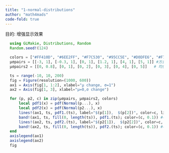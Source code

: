 ```yaml
---
title: "1-normal-distributions"
author: "math4mads"
code-fold: true
---
```

:::{.callout-note title="gaussian distributions"}
  目的: 增强显示效果
:::

```julia
  using GLMakie, Distributions, Random
  Random.seed!(124)

  colors = ["#FF410D", "#6EE2FF", "#F7C530", "#95CC5E", "#D0DFE6", "#F79D1E"]
  μσpairs = [[-3, 1], [-0.3, 1], [0, 1], [1.2, 1], [4, 1], [5, 1]] #方差相同, 均值变化
  μσpairs2 = [[0, 0.8], [0, 1], [0, 2], [0, 3], [0, 4], [0, 5]]   # 均值相同, 方差变化

  ts = range(-10, 10, 200)
  fig = Figure(resolution=(1000, 600))
  ax1 = Axis(fig[1, 1:2], xlabel="μ change, σ=1")
  ax2 = Axis(fig[1, 3], xlabel="μ=0,σ change")

  for (p, p2, c) in zip(μσpairs, μσpairs2, colors)
      local pdf1(x) = pdf(Normal(p...), x)
      local pdf2(x) = pdf(Normal(p2...), x)
      lines!(ax1, ts, pdf1.(ts), label="$(p[1]),  $(p[2])", color=c, linewidth=3)
      band!(ax1, ts, fill(0, length(ts)), pdf1.(ts); color=(c, 0.1)) #半透明区域
      lines!(ax2, ts, pdf2.(ts), label="$(p2[1]),  $(p2[2])", color=c, linewidth=3)
      band!(ax2, ts, fill(0, length(ts)), pdf2.(ts); color=(c, 0.1)) #半透明区域
  end
  axislegend(ax1)
  axislegend(ax2)
  fig
```

